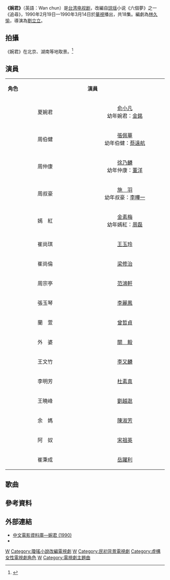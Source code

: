 {{inappropriate tone|time=2016-03-21T09:37:33+00:00}}
{{Otheruses|婉君 (網絡用語)}}
{{电视节目信息框
| 名稱 = 婉君
| 原名 = Wan chun
| 圖片 =
| 圖說 = 
| 分類 = 
| 原作 =[[琼瑶|琼瑶]]《六個夢》之一《追尋》
| 編劇 = [[林久愉|林久愉]]
| 導演 = [[劉立立|劉立立]]
| 演出 = [[俞小凡|俞小凡]]、[[張佩華|張佩華]]、[[徐乃麟|徐乃麟]]、[[施羽|施羽]]、[[金素梅|金素梅]]
| 配音 = 
| 旁白 = 
| 片頭曲 = 婉君
| 作詞 = [[瓊瑤|瓊瑤]]
| 作曲 = [[左宏元|左宏元]]
| 演唱 = [[李翊君|李翊君]] 
| 片尾曲 = 追尋 
| 作曲2 = [[陳進興|陳進興]] 
| 作詞2 = [[瓊瑤|瓊瑤]] 
| 演唱2 = [[百合二重唱|百合二重唱]]
| 插曲 = 一個女孩[[李翊君|李翊君]]
| 國家 = {{TWN}}
| 語言 = [[中華民國國語|中華民國國語]]
| 字幕 = 中文
| 季數 = 
| 集數 = 18集
| 每集列表 = 
| 製片人 = 平鑫濤
| 執行製片 = 
| 制作公司 = 
| 拍攝地 = 
| 攝像 = 
| 每集長 = 
| 頻道 = 
| 電視網 =
| 視頻制式 =
| 音頻制式 = 
| 開始 =
| 結束 =
| channel  = [[華视|華视]]
| picture_format  = 
| first_run    = {{TWN}}
| first_aired    ={{start date|1990|2|19}}
| last_aired   ={{end date|1990|3|14}}
| 先於 = 
| 後於 = 
| 相關劇集 =
}}
'''《婉君》'''（英語：Wan chun）是[[台湾电视剧|台湾电视剧]]，改編自[[琼瑶|琼瑶]]小说《六個夢》之一《追尋》，1990年2月19日—1990年3月14日於[[華視|華視]]播出，共18集。編劇為[[林久愉|林久愉]]，導演為[[劉立立|劉立立]]。

==拍攝==

《婉君》在北京、湖南等地取景。<ref>{{cite news|title=1990年的四部琼瑶剧|last=曾于里|date=2020-02-23|work=澎湃新闻|url=https://www.thepaper.cn/newsDetail_forward_5955897}}</ref>

==演員==
{| class="wikitable" width="60%"
|- style="background:cornflowerblue; color:white;" align="center"
| style="width:6%"|'''角色'''|| style="width:6%"|'''演員'''
|-
|<center>夏婉君||<center>[[俞小凡|俞小凡]]<br>幼年婉君：[[金銘|金銘]]
|-
|<center>周伯健||<center>[[張佩華|張佩華]]<br>幼年伯健：[[蔡遠航|蔡遠航]]
|-
|<center>周仲康||<center>[[徐乃麟|徐乃麟]]<br>幼年仲康：[[董洋|董洋]]
|-
|<center>周叔豪||<center>[[施羽|施　羽]]<br>幼年叔豪：[[李曄一|李曄一]]
|-
|<center>嫣　紅||<center>[[金素梅|金素梅]]<br>幼年嫣紅：[[周磊|周磊]]
|-
|<center>崔尚琪||<center>[[王玉玲|王玉玲]]
|-
|<center>崔尚倫||<center>[[梁修治|梁修治]]
|-
|<center>周宗亭||<center>[[范鴻軒|范鴻軒]]
|-
|<center>張玉琴||<center>[[李麗鳳|李麗鳳]]
|-
|<center>蘭　萱||<center>[[曾哲貞|曾哲貞]]
|-
|<center>外　婆||<center>[[關毅|關　毅]]
|-
|<center>王文竹||<center>[[李又麟|李又麟]]
|-
|<center>李明芳||<center>[[杜素真|杜素真]]
|-
|<center>王曉峰||<center>[[劉越逖|劉越逖]]
|-
|<center>余　媽||<center>[[陳淑芳|陳淑芳]]
|-
|<center>阿　奴||<center>[[宋祖英|宋祖英]]
|-
|<center>崔秉成||<center>[[岳躍利|岳躍利]]
|}

==歌曲==
{{tracklist
| collapsed       = 
| headline        = 
| extra_column    = 演唱
| total_length    = 
| all_writing     = 
| all_lyrics      = 
| all_music       =
| title1          = 婉君 
| note1           = 片頭曲
| writer1         = 
| lyrics1         = [[瓊瑤|瓊瑤]]
| music1          = [[左宏元|左宏元]]
| extra1          = [[李翊君|李翊君]]

| title2          = 追寻 
| note2           = 片尾曲
| writer2         = 
| lyrics2         = [[瓊瑤|瓊瑤]]
| music2          = [[陈进兴|陈进兴]]
| extra2          = [[百合二重唱|百合二重唱]]

| title3          = 一个女孩
| note3           = 插曲
| writer3         = 
| lyrics3         = [[瓊瑤|瓊瑤]]
| music3          = 
| extra3          = [[李翊君|李翊君]]
}}

==參考資料==
{{reflist}}

==外部連結==
*[http://www.dianying.com/ft/title/wj-1990 中文電影資料庫—婉君 (1990)]
*{{youtube|playlist=PL8MwjIpV5cFUsepHw-uSwtM2KKyIBH-4S|瓊瑤《六個夢》華視數位修復版（全48集）}} 

{{電視節目的變遷
|電視台={{flagicon|Taiwan}} [[華視|華視]]
|播放檔次=星期一~五20:00 - 21:00
|節目名稱=婉君<br />（1990年2月19日 - 1990年3月14日）
|上一節目=
|下一節目=
}}
[[Category:華視電視劇|W]]
[[Category:瓊瑤小說改編電視劇|Category:瓊瑤小說改編電視劇]]
[[Category:1990年台灣電視劇集|W]]
[[Category:民初背景電視劇|Category:民初背景電視劇]]
[[Category:虛構女性電視劇角色|Category:虛構女性電視劇角色]]
[[Category:虚构中国女性|W]]
[[Category:電視劇主題曲|Category:電視劇主題曲]]